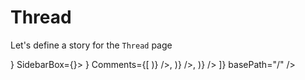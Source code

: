 

<Meta title="Pages|Thread" component={Thread}/>


# Thread
Let's define a story for the `Thread` page

<Preview>
  <Story name="Thread page">
    <WithSidebar 
      HeaderBox={<MainHeader {...getMainHeaderProps() } />}
      SidebarBox={<Sidebar {...getSidebarProps()}/>}>
        <Thread 
        isCommunityContext={true}
        communityId="/"
        communityIcon="https://i.ytimg.com/vi/k4Q_YUXj4bU/maxresdefault.jpg"
        communityName="MoodleNet devs" 
        MainThread={ <MainComment {...MainCommentPreviewProps()} />}
        Comments={[
            <ActivityPreview {...activityPreviewProps('Created a comment', <Comment {...CommentPreviewProps() }/>)} />,
            <ActivityPreview {...activityPreviewProps('Created a comment', <Comment {...CommentPreviewProps() }/>)} />,
            <ActivityPreview {...activityPreviewProps('Created a comment', <Comment {...CommentPreviewProps() }/>)} />
        ]}
        basePath="/"
        />
    </WithSidebar>
  </Story>
</Preview>


